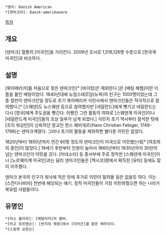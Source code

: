  *영어: Danish American
 *[덴마크어]: Dansk-amerikanere

[[목차]]
== 개요 ==
[덴마크] 혈통의 [미국인]을 가리킨다. 2009년 조사로 1,516,126명 수준으로 [한국계 미국인]과 비슷하다.
== 설명 ==
[북아메리카]를 처음으로 찾은 덴마크인[* [바이킹]은 제외한다.]은 [베링 해협]이란 이름을 붙인 베링이었다. 1640년대에 뉴암스테르담(뉴욕)의 인구는 1000명이었는데 그중 절반이 덴마크인일 정도로 초기 북아메리카 식민사에서 덴마크인들은 적극적으로 참여했다.[* [스웨덴]도 뉴스웨덴 등으로 참여했지만 [네덜란드]에게 뺏기고 네덜란드는 다시 [영국]에게 주도권을 뺏긴다. 어쨌건 그런 활동의 여파로 [스웨덴계 미국인]이나 [네덜란드계 미국인]들의 조상 일부가 남게 되었다.] 식민지 초기 역사부터 참석한 탓에 [조지 워싱턴]이 신뢰하던 장교인 한스 페비게르(Hans Christian Febiger, 1749-1796)는 덴마크계였다. 그러나 초기의 활동을 제외하면 별다른 이민은 없었다.

1820년부터 1850년까지 연간 60명 정도의 덴마크인이 미국으로 이민했는데[* [여호와의 증인]이 많았다.] 19세기 후반부터 인원이 늘어서 1860년부터 1930년까지 30만이 넘는 덴마크인이 이민을 갔다. [미네소타] 등 중서부에 주로 정착한 [스웨덴계 미국인]이나 [노르웨이계 미국인]과는 달리 덴마크인들은 [멕시코]령에서 획득한 [유타] 등에도 많이 이주했다.

덴마크 본국의 인구가 워낙에 적은 탓에 추가로 이민이 밀려올 일은 없을듯 하다. 이는 [스칸디나비아] 전반에 해당되는 얘기. 정작 미국인들이 가장 이민와줬으면 하는 나라가 북유럽 사람들이다.
== 유명인 ==
 *[라스 울리히]: [메탈리카]의 멤버.
 *[비고 모르텐슨]: [반지의 제왕]에서 [아라곤]을 맡은 배우이다.
 *[스칼렛 요한슨]
